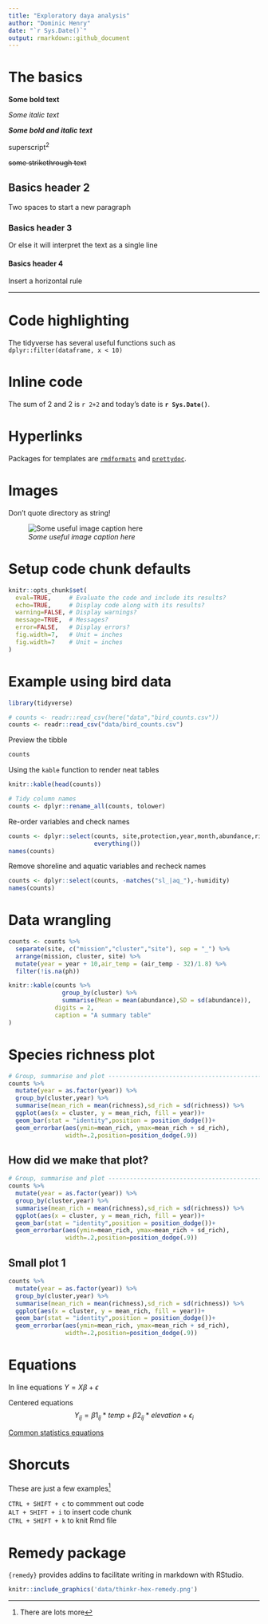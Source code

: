 ```yaml
---
title: "Exploratory daya analysis"
author: "Dominic Henry"
date: "`r Sys.Date()`"
output: rmarkdown::github_document
---
```

  
# The basics

**Some bold text**  

*Some italic text*  
  
***Some bold and italic text***
  
superscript^2^
  
~~some strikethrough text~~
  
## Basics header 2
  
Two spaces to start a new paragraph  

### Basics header 3

Or else
it will interpret the
text as a single
line

#### Basics header 4

Insert a horizontal rule  

***
  
# Code highlighting
  
The tidyverse has several useful functions such as `dplyr::filter(dataframe, x < 10)`

# Inline code

The sum of 2 and 2 is `r 2+2` and today's date is **`r Sys.Date()`**.

# Hyperlinks

Packages for templates  are [`rmdformats`](https://github.com/juba/rmdformats) and [`prettydoc`](https://github.com/yixuan/prettydoc).

# Images 

Don't quote directory as string!
  
![*Some useful image caption here*](data/rmd_hex_small.png)


# Setup code chunk defaults

```r
knitr::opts_chunk$set(
  eval=TRUE,     # Evaluate the code and include its results?
  echo=TRUE,     # Display code along with its results?
  warning=FALSE, # Display warnings?
  message=TRUE,  # Messages?
  error=FALSE,   # Display errors?
  fig.width=7,   # Unit = inches
  fig.width=7    # Unit = inches
)
```

# Example using bird data

```r
library(tidyverse)
```

```r
# counts <- readr::read_csv(here("data","bird_counts.csv"))
counts <- readr::read_csv("data/bird_counts.csv")
```

Preview the tibble

```r
counts
```

Using the `kable` function to render neat tables

```r
knitr::kable(head(counts))
```


```r
# Tidy column names 
counts <- dplyr::rename_all(counts, tolower)
```

Re-order variables and check names

```r
counts <- dplyr::select(counts, site,protection,year,month,abundance,richness,
                        everything())
names(counts)
```

Remove shoreline and aquatic variables and recheck names

```r
counts <- dplyr::select(counts, -matches("sl_|aq_"),-humidity)
names(counts)
```

# Data wrangling

```r
counts <- counts %>% 
  separate(site, c("mission","cluster","site"), sep = "_") %>% 
  arrange(mission, cluster, site) %>% 
  mutate(year = year + 10,air_temp = (air_temp - 32)/1.8) %>% 
  filter(!is.na(ph))
```

```r
knitr::kable(counts %>% 
               group_by(cluster) %>% 
               summarise(Mean = mean(abundance),SD = sd(abundance)),
             digits = 2,
             caption = "A summary table"
)
```


# Species richness plot

```r
# Group, summarise and plot -----------------------------------------------
counts %>% 
  mutate(year = as.factor(year)) %>% 
  group_by(cluster,year) %>% 
  summarise(mean_rich = mean(richness),sd_rich = sd(richness)) %>% 
  ggplot(aes(x = cluster, y = mean_rich, fill = year))+
  geom_bar(stat = "identity",position = position_dodge())+
  geom_errorbar(aes(ymin=mean_rich, ymax=mean_rich + sd_rich),
                width=.2,position=position_dodge(.9))

```


## How did we make that plot?

```r
# Group, summarise and plot -----------------------------------------------
counts %>% 
  mutate(year = as.factor(year)) %>% 
  group_by(cluster,year) %>% 
  summarise(mean_rich = mean(richness),sd_rich = sd(richness)) %>% 
  ggplot(aes(x = cluster, y = mean_rich, fill = year))+
  geom_bar(stat = "identity",position = position_dodge())+
  geom_errorbar(aes(ymin=mean_rich, ymax=mean_rich + sd_rich),
                width=.2,position=position_dodge(.9))

```

## Small plot 1

```r
counts %>% 
  mutate(year = as.factor(year)) %>% 
  group_by(cluster,year) %>% 
  summarise(mean_rich = mean(richness),sd_rich = sd(richness)) %>% 
  ggplot(aes(x = cluster, y = mean_rich, fill = year))+
  geom_bar(stat = "identity",position = position_dodge())+
  geom_errorbar(aes(ymin=mean_rich, ymax=mean_rich + sd_rich),
                width=.2,position=position_dodge(.9))

```

# Equations

In line equations $Y = X\beta + \epsilon$
  
Centered equations $$Y_{ij} = \beta1_{ij}*temp + \beta2_{ij}*elevation + \epsilon_i$$
  
[Common statistics equations](https://gist.github.com/derekmcloughlin/896da22518ef2f3d81b0) 


# Shorcuts

These are just a few examples^[There are lots more]  


`CTRL + SHIFT + c` to commment out code  
`ALT + SHIFT + i` to insert code chunk  
`CTRL + SHIFT + k` to knit Rmd file  

# Remedy package

`{remedy}` provides addins to facilitate writing in markdown with RStudio.

```r

knitr::include_graphics('data/thinkr-hex-remedy.png')

```


